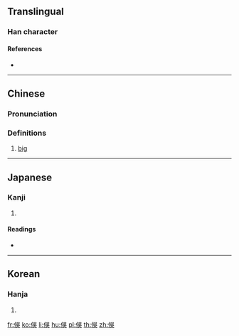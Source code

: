 {{also|俣}}
==Translingual==

===Han character===
{{Han char|rn=9|rad=人|as=07|sn=9|four=26234|canj=ORVK|ids=⿰亻吳}}

====References====
* {{Han ref|kx=0104.030|dkj=00662|dj=0220.030|hdz=10162.041|uh=4FC1|ud=20417|bh=CDE3|bd=52707}}

----

==Chinese==
{{zh-forms|s=俣}}

===Pronunciation===
{{zh-pron
|m=yǔ
|c=jyu5
|mc=y
|oc=
|ma=
|cat=a
}}

===Definitions===
# [[big]]

----

==Japanese==

===Kanji===
{{ja-kanji|grade=|rs=人07}}

# {{defn|lang=ja|sort=人07}}

====Readings====
* {{ja-readings|on=[[ぐ]] (gu)|kun=[[おおきい]] (ookii)}}

----

==Korean==

===Hanja===
{{ko-hanja|hangeul=[[우]]|rv=u|mr=u}}

# {{defn|lang=ko|sort=人07}}

[[fr:俁]]
[[ko:俁]]
[[li:俁]]
[[hu:俁]]
[[pl:俁]]
[[th:俁]]
[[zh:俁]]